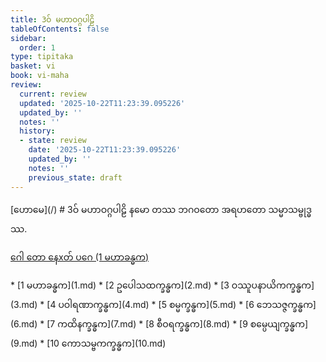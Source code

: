 ```yaml
---
title: 3ဝ် မဟာဝဂ္ဂပါဠိ
tableOfContents: false
sidebar:
  order: 1
type: tipitaka
basket: vi
book: vi-maha
review:
  current: review
  updated: '2025-10-22T11:23:39.095226'
  updated_by: ''
  notes: ''
  history:
  - state: review
    date: '2025-10-22T11:23:39.095226'
    updated_by: ''
    notes: ''
    previous_state: draft
---
```



<ReviewStatus review={frontmatter.review} showDetails={true} />

<HypothesisAnnotation frontmatter={frontmatter} />

<Paragraph type="center" book="vi-maha">
[ဟောမေ](/)
</Paragraph>

<Paragraph type="center" book="vi-maha">
# 3ဝ် မဟာဝဂ္ဂပါဠိ
</Paragraph>

<Paragraph number="1" type="center" book="vi-maha">
နမော တဿ ဘဂဝတော အရဟတော သမ္မာသမ္ဗုဒ္ဓဿ.

[ဂေါ တော နေxတ် ပဂေ (1 မဟာခန္ဓက)](1.md)



</Paragraph>

<TableOfContents book="vi-maha" section="3">
* [1 မဟာခန္ဓက](1.md)
* [2 ဥပေါသထက္ခန္ဓက](2.md)
* [3 ဝဿူပနာယိကက္ခန္ဓက](3.md)
* [4 ပဝါရဏာက္ခန္ဓက](4.md)
* [5 စမ္မက္ခန္ဓက](5.md)
* [6 ဘေသဇ္ဇက္ခန္ဓက](6.md)
* [7 ကထိနက္ခန္ဓက](7.md)
* [8 စီဝရက္ခန္ဓက](8.md)
* [9 စမ္ပေယျက္ခန္ဓက](9.md)
* [10 ကောသမ္ဗကက္ခန္ဓက](10.md)
</TableOfContents>